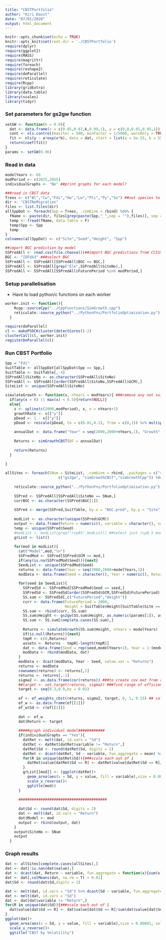 ```yaml
---
title: "CBSTPortfolio"
author: "Kiri Daust"
date: "07/01/2020"
output: html_document
---
```


```r
knitr::opts_chunk$set(echo = TRUE)
knitr::opts_knit$set(root.dir = './CBSTPortfolio')
require(dplyr)
require(ggplot2)
require(MASS)
require(magrittr)
require(foreach)
require(reshape2)
require(doParallel)
require(reticulate)
require(Rcpp)
library(gridExtra)
library(data.table)
library(scales)
library(tidyr)
```

### Set parameters for gs2gw function

```r
setGW <- function(k = 0.9){
  dat <- data.frame(x = c(0.85,0.87,k,0.99,1), y = c(0,0,0.01,0.95,1))
  cont <- nls.control(maxiter = 500, minFactor = 1/5000, warnOnly = TRUE)
  fit <- nls(y ~ a*exp(x*b), data = dat, start = list(a = 5e-25, b = 55.9), control = cont)
  return(coef(fit))
}
params <- setGW(0.96)
```

### Read in data

```r
modelYears <- 60
modPeriod <- c(2025,2055)
individualGraphs <- "No" ##print graphs for each model?

###read in CBST data
Trees <- c("Bl","Cw","Fdi","Hw","Lw","Pli","Py","Sx") ##set species to use in portfolio
dir <- "CBSTNoMigration"
files <- list.files(dir)
allSppDat <- foreach(Spp = Trees, .combine = rbind) %do% {
  fName <- paste(dir, files[grep(paste(Spp,"_",sep = ""),files)], sep = "/")
  temp <- fread(fName, data.table = F)
  temp$Spp <- Spp
  temp
}
colnames(allSppDat) <- c("Site","Seed","Height", "Spp")

##import BGC prediction by model
SSPredAll <- read.csv(file.choose())##import BGC predictions from CCISS script
BGC <- "IDFdk3" ###select BGC
SSPredAll <- SSPredAll[SSPredAll$BGC == BGC,]
SSPredAll <- SSPredAll[grep("Ele",SSPredAll$SiteNo),]
SSPredAll <- SSPredAll[SSPredAll$FuturePeriod %in% modPeriod,]
```

### Setup parallelisation
- Have to load python/c functions on each worker

```r
worker.init <- function(){
    Rcpp::sourceCpp("../CppFunctions/SimGrowth.cpp")
    reticulate::source_python("../PythonFns/PortfolioOptimisation.py")
  }
  
require(doParallel)
cl <- makePSOCKcluster(detectCores()-2)
clusterCall(cl, worker.init)
registerDoParallel(cl)
```

### Run CBST Portfolio

```r
Spp = "Fdi"
SuitTable <- allSppDat[allSppDat$Spp == Spp,]
SuitTable <- SuitTable[,-4]
SSPredAll$SiteNo <- as.character(SSPredAll$SiteNo)
SSPredAll <- SSPredAll[order(SSPredAll$SiteNo,SSPredAll$GCM),]
SiteList <- unique(SSPredAll$SiteNo)

simulateGrowth <- function(x, nYears = modYears){ ###remove any not suitable in any time period
  if(any(x < 0) || max(x) < 0.5){return(NULL)}
  else{
    s <- spline(c(2000,modPeriod), x, n = nYears+1)
    growthRate <- s[["y"]]
    pDead <- 1 - s[["y"]]
    pDead <- rescale(pDead, to = c(0.01,0.1), from = c(0,1)) %>% multiply_by(100)
    
    annualDat <- data.frame("Year" = seq(2000,2000+nYears,1), "Growth" = growthRate, "MeanDead" = pDead, "NoMort" = rep(25, nYears+1)) ##create working data
    
    Returns <- simGrowthCBST(DF = annualDat)
    
    return(Returns)
  }
  
}

allSites <- foreach(SNum = SiteList, .combine = rbind, .packages = c("reshape2","Rcpp","magrittr","scales","reticulate"), .noexport = 
                        c("gs2gw", "simGrowthCBST","simGrowthCpp")) %dopar% {
    
    reticulate::source_python("../PythonFns/PortfolioOptimisation.py")
    
    SSPred <- SSPredAll[SSPredAll$SiteNo == SNum,]
    currBGC <- as.character(SSPred$BGC[1])
    
    SSPred <- merge(SSPred,SuitTable, by.x = "BGC.pred", by.y = "Site", all.x = TRUE)
    
    modList <- as.character(unique(SSPred$GCM))
    output <- data.frame(Return = numeric(), variable = character(), value = numeric(), Model = character())
    temp <- unique(SSPred$Seed)
    #modList <- modList[grep("rcp85",modList)] ##select just rcp8.5 models
    grList <- list()
    
    for(mod in modList){
      cat("Model",mod,"\n")
      SSPredMod <- SSPred[SSPred$GCM == mod,]
      if(any(is.na(SSPredMod$Seed))){next}
      SeedList <- unique(SSPredMod$Seed)
      returns <- data.frame(Year = seq(2000,2000+modelYears,1))
      modData <- data.frame(Seed = character(), Year = numeric(), Returns = numeric())
      
      for(seed in SeedList){
        SSPredSd <- SSPredMod[SSPredMod$Seed == seed,]
        SSPredSd <- SSPredSd[order(SSPredSd$GCM,SSPredSd$FuturePeriod),]
        SS.sum <- SSPredSd[,c("FuturePeriod","Height")]
        curr <- data.frame(FuturePeriod = 2000, 
                           Height = SuitTable$Height[SuitTable$Site == BGC & SuitTable$Seed == as.character(seed)])
        SS.sum <- rbind(curr, SS.sum)
        SS.sum$Height <- gs2gw(SS.sum$Height, as.numeric(params[1]), as.numeric(params[2]))
        SS.sum <- SS.sum[complete.cases(SS.sum),]
        
        Returns <- simulateGrowth(SS.sum$Height, nYears = modelYears)
        if(is.null(Returns)){next}
        tmpR <- c(0,Returns)
        assets <- Returns - tmpR[-length(tmpR)]
        dat <- data.frame(Seed = rep(seed,modelYears+1), Year = 1:(modelYears+1), Returns = assets)
        modData <- rbind(modData, dat)
      }
      modData <- dcast(modData, Year ~ Seed, value.var = "Returns")
      returns <- modData
      rownames(returns) <- returns[,1]
      returns <- returns[,-1]
      sigma2 <- as.data.frame(cor(returns)) ###to create cov mat from returns
      ##target <- set_target(returns, sigma2) ###find range of efficient frontier
      target <- seq(0.3,0.9,by = 0.02)
      
      ef <- ef_weights_cbst(returns, sigma2, target, 0, 1, 0.15) ## call python function
      ef_w <- as.data.frame(ef[[1]])
      ef_w$Sd <- c(ef[[2]])
      
      dat <- ef_w
      dat$Return <- target
      
      #####graph individual model############
      if(individualGraphs == "Yes"){
        datRet <- melt(dat, id.vars = "Sd")
        datRet <- datRet[datRet$variable != "Return",]
        datRet$Sd <- round(datRet$Sd, digits = 2)
        datRet <- dcast(datRet, Sd ~ variable, fun.aggregate = mean) %>% melt(id.vars = "Sd")
        for(R in unique(datRet$Sd)){###scale each out of 1
          datRet$value[datRet$Sd == R] <- datRet$value[datRet$Sd == R]/sum(datRet$value[datRet$Sd == R])
        }
        grList[[mod]] <- (ggplot(datRet)+
          geom_area(aes(x = Sd, y = value, fill = variable),size = 0.00001, col = "black", stat = "identity")+
          scale_x_reverse()+
          ggtitle(mod))
      }
      
      ########################################
      
      dat$Sd <- round(dat$Sd, digits = 2)
      dat <- melt(dat, id.vars = "Return")
      dat$Model <- mod
      output <- rbind(output, dat)
    }
    output$SiteNo <- SNum
    output
  } 
```

### Graph results

```r
dat <- allSites[complete.cases(allSites),]
dat <- dat[!is.nan(dat$value),]
dat <- dcast(dat, Return ~ variable, fun.aggregate = function(x){sum(x)/(30*length(SiteList))})
dat <- dat[,colMeans(dat, na.rm = T) > 0.01]
dat$Sd <- round(dat$Sd,digits = 1)

dat <- melt(dat, id.vars = "Sd") %>% dcast(Sd ~ variable, fun.aggregate = mean)
dat <- melt(dat, id.vars = "Sd")
dat <- dat[dat$variable != "Return",]
for(R in unique(dat$Sd)){###scale each out of 1
  dat$value[dat$Sd == R] <- dat$value[dat$Sd == R]/sum(dat$value[dat$Sd == R])
}
ggplot(dat)+
  geom_area(aes(x = Sd, y = value, fill = variable),size = 0.00001, col = "black", stat = "identity")+
  scale_x_reverse()+
  ggtitle("CBST by Volatility")

```